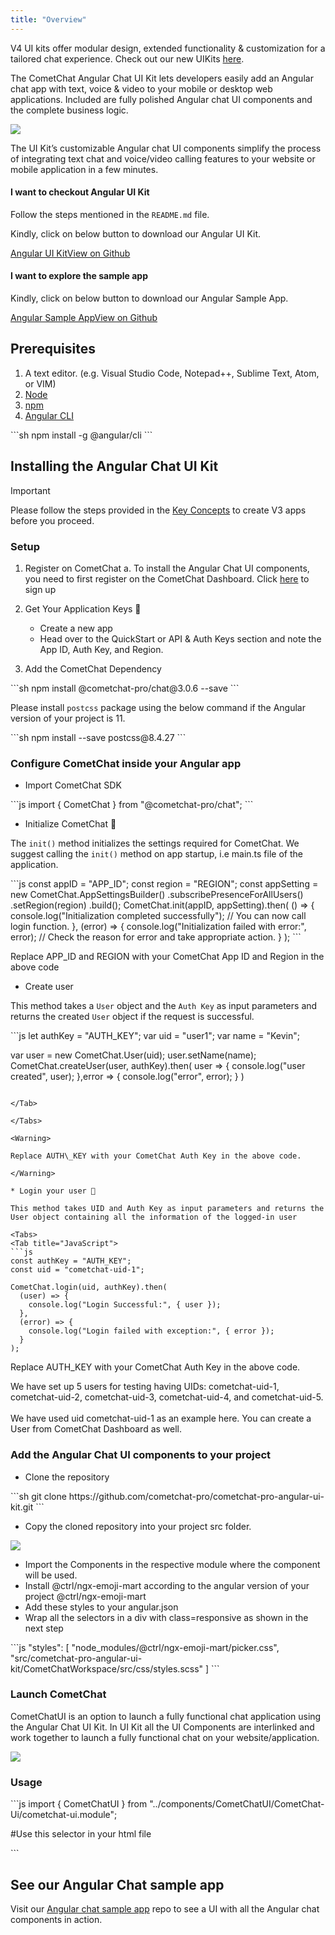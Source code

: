 ```yaml
---
title: "Overview"
---
```


<Note>

V4 UI kits offer modular design, extended functionality & customization for a tailored chat experience. Check out our new UIKits [here](/docs/ui-kit/angular/overview).

</Note>

The CometChat Angular Chat UI Kit lets developers easily add an Angular chat app with text, voice & video to your mobile or desktop web applications. Included are fully polished Angular chat UI components and the complete business logic.

<Frame>
  <img src="/images/80f881ed-1623200223-cfa2c1390d0c57b71a4982bc3df870a1.png" />
</Frame>

The UI Kit’s customizable Angular chat UI components simplify the process of integrating text chat and voice/video calling features to your website or mobile application in a few minutes.

#### I want to checkout Angular UI Kit

Follow the steps mentioned in the `README.md` file.

Kindly, click on below button to download our Angular UI Kit.

[Angular UI Kit](https://github.com/cometchat-pro/cometchat-pro-angular-ui-kit/archive/v3.zip)[View on Github](https://github.com/cometchat-pro/cometchat-pro-angular-ui-kit/tree/v3)

#### I want to explore the sample app

Kindly, click on below button to download our Angular Sample App.

[Angular Sample App](https://github.com/cometchat-pro/javascript-angular-chat-app/archive/v3.zip)[View on Github](https://github.com/cometchat-pro/javascript-angular-chat-app/tree/v3)

## Prerequisites

1. A text editor. (e.g. Visual Studio Code, Notepad++, Sublime Text, Atom, or VIM)
2. [Node](https://nodejs.org/en/)
3. [npm](https://www.npmjs.com/get-npm)
4. [Angular CLI](https://angular.io/cli)

<Tabs>
<Tab title="Bash">
```sh
npm install -g @angular/cli
```

</Tab>

</Tabs>

## Installing the Angular Chat UI Kit

<Warning>
Important

Please follow the steps provided in the [Key Concepts](/docs/ui-kit/angular/3.0/key-concepts) to create V3 apps before you proceed.

</Warning>

### Setup

1. Register on CometChat a. To install the Angular Chat UI components, you need to first register on the CometChat Dashboard. Click [here](https://app.cometchat.com) to sign up

2. Get Your Application Keys 🔑

   * Create a new app
   * Head over to the QuickStart or API & Auth Keys section and note the App ID, Auth Key, and Region.

3. Add the CometChat Dependency

<Tabs>
<Tab title="CLI">
```sh
npm install @cometchat-pro/chat@3.0.6 --save
```

</Tab>

</Tabs>

<Note>

Please install `postcss` package using the below command if the Angular version of your project is 11.

</Note>

<Tabs>
<Tab title="CLI">
```sh
npm install --save postcss@8.4.27
```

</Tab>

</Tabs>

### Configure CometChat inside your Angular app

* Import CometChat SDK

<Tabs>
<Tab title="JavaScript">
```js
import { CometChat } from "@cometchat-pro/chat";
```

</Tab>

</Tabs>

* Initialize CometChat 🌟

The `init()` method initializes the settings required for CometChat. We suggest calling the `init()` method on app startup, i.e main.ts file of the application.

<Tabs>
<Tab title="JavaScript">
```js
const appID = "APP_ID";
const region = "REGION";
const appSetting = new CometChat.AppSettingsBuilder()
  .subscribePresenceForAllUsers()
  .setRegion(region)
  .build();
CometChat.init(appID, appSetting).then(
  () => {
    console.log("Initialization completed successfully");
    // You can now call login function.
  },
  (error) => {
    console.log("Initialization failed with error:", error);
    // Check the reason for error and take appropriate action.
  }
);
```

</Tab>

</Tabs>

<Warning>

Replace APP\_ID and REGION with your CometChat App ID and Region in the above code

</Warning>

* Create user

This method takes a `User` object and the `Auth Key` as input parameters and returns the created `User` object if the request is successful.

<Tabs>
<Tab title="JavaScript">
```js
let authKey = "AUTH_KEY";
var uid = "user1";
var name = "Kevin";

var user = new CometChat.User(uid);
user.setName(name);
CometChat.createUser(user, authKey).then(
    user => {
        console.log("user created", user);
    },error => {
        console.log("error", error);
    }
)
```

</Tab>

</Tabs>

<Warning>

Replace AUTH\_KEY with your CometChat Auth Key in the above code.

</Warning>

* Login your user 👤

This method takes UID and Auth Key as input parameters and returns the User object containing all the information of the logged-in user

<Tabs>
<Tab title="JavaScript">
```js
const authKey = "AUTH_KEY";
const uid = "cometchat-uid-1";

CometChat.login(uid, authKey).then(
  (user) => {
    console.log("Login Successful:", { user });
  },
  (error) => {
    console.log("Login failed with exception:", { error });
  }
);
```

</Tab>

</Tabs>

<Warning>

Replace AUTH\_KEY with your CometChat Auth Key in the above code.

</Warning>

<Note>

We have set up 5 users for testing having UIDs: cometchat-uid-1, cometchat-uid-2, cometchat-uid-3, cometchat-uid-4, and cometchat-uid-5.\
\
We have used uid cometchat-uid-1 as an example here. You can create a User from CometChat Dashboard as well.

</Note>

### Add the Angular Chat UI components to your project

* Clone the repository

<Tabs>
<Tab title="CLI">
```sh
git clone https://github.com/cometchat-pro/cometchat-pro-angular-ui-kit.git
```

</Tab>

</Tabs>

* Copy the cloned repository into your project src folder.

<Frame>
  <img src="/images/52cadcd8-1638284257-81ceed6ed42b94663fdf979a5bc2488d.png" />
</Frame>

* Import the Components in the respective module where the component will be used.
* Install @ctrl/ngx-emoji-mart according to the angular version of your project @ctrl/ngx-emoji-mart
* Add these styles to your angular.json
* Wrap all the selectors in a div with class=responsive as shown in the next step

<Tabs>
<Tab title="JavaScript">
```js
"styles": [
  "node_modules/@ctrl/ngx-emoji-mart/picker.css",
  "src/cometchat-pro-angular-ui-kit/CometChatWorkspace/src/css/styles.scss"
]
```

</Tab>

</Tabs>

### Launch CometChat

CometChatUI is an option to launch a fully functional chat application using the Angular Chat UI Kit. In UI Kit all the UI Components are interlinked and work together to launch a fully functional chat on your website/application.

<Frame>
  <img src="/images/bb68b7ee-1623200230-fcc7e751c1f740c4a693bfdb14354be8.gif" />
</Frame>

### Usage

<Tabs>
<Tab title="Angular">
```js
import { CometChatUI } from "../components/CometChatUI/CometChat-Ui/cometchat-ui.module";

#Use this selector in your html file

<div class="responsive">
  <CometChatUI></CometChatUI>
</div>
```

</Tab>

</Tabs>

## See our Angular Chat sample app

Visit our [Angular chat sample app](https://github.com/cometchat-pro/javascript-angular-chat-app) repo to see a UI with all the Angular chat components in action.
